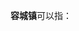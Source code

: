 {{Distinguish|蓉城镇|蓉城}}
'''容城镇'''可以指：
{{PRC admin/disambig|13/06/29/100/000|42/10/23/100/000}}
{{disambig|cat=三字中国镇名消歧义}}